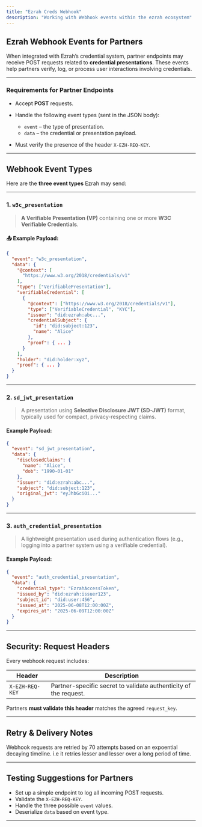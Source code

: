 ```yaml
---
title: "Ezrah Creds Webhook"
description: "Working with Webhook events within the ezrah ecosystem"
---
```



## Ezrah Webhook Events for Partners

When integrated with Ezrah’s credential system, partner endpoints may receive POST requests related to **credential presentations**. These events help partners verify, log, or process user interactions involving credentials.

---

### Requirements for Partner Endpoints

* Accept **POST** requests.
* Handle the following event types (sent in the JSON body):

  * `event` – the type of presentation.
  * `data` – the credential or presentation payload.
* Must verify the presence of the header `X-EZH-REQ-KEY`.

---

## Webhook Event Types

Here are the **three event types** Ezrah may send:

---

### 1. `w3c_presentation`

> **A Verifiable Presentation (VP)** containing one or more **W3C Verifiable Credentials**.

#### 📤 Example Payload:

```json
{
  "event": "w3c_presentation",
  "data": {
    "@context": [
      "https://www.w3.org/2018/credentials/v1"
    ],
    "type": ["VerifiablePresentation"],
    "verifiableCredential": [
      {
        "@context": ["https://www.w3.org/2018/credentials/v1"],
        "type": ["VerifiableCredential", "KYC"],
        "issuer": "did:ezrah:abc...",
        "credentialSubject": {
          "id": "did:subject:123",
          "name": "Alice"
        },
        "proof": { ... }
      }
    ],
    "holder": "did:holder:xyz",
    "proof": { ... }
  }
}
```

---

### 2. `sd_jwt_presentation`

> A presentation using **Selective Disclosure JWT (SD-JWT)** format, typically used for compact, privacy-respecting claims.

#### Example Payload:

```json
{
  "event": "sd_jwt_presentation",
  "data": {
    "disclosedClaims": {
      "name": "Alice",
      "dob": "1990-01-01"
    },
    "issuer": "did:ezrah:abc...",
    "subject": "did:subject:123",
    "original_jwt": "eyJhbGciOi..."
  }
}
```

---

### 3. `auth_credential_presentation`

> A lightweight presentation used during authentication flows (e.g., logging into a partner system using a verifiable credential).

#### Example Payload:

```json
{
  "event": "auth_credential_presentation",
  "data": {
    "credential_type": "EzrahAccessToken",
    "issued_by": "did:ezrah:issuer123",
    "subject_id": "did:user:456",
    "issued_at": "2025-06-08T12:00:00Z",
    "expires_at": "2025-06-09T12:00:00Z"
  }
}
```

---

## Security: Request Headers

Every webhook request includes:

| Header          | Description                                                      |
| --------------- | ---------------------------------------------------------------- |
| `X-EZH-REQ-KEY` | Partner-specific secret to validate authenticity of the request. |

Partners **must validate this header** matches the agreed `request_key`.

---

## Retry & Delivery Notes

Webhook requests are retried by 70 attempts based on an expoential decaying timeline. i.e it retries lesser and lesser over a long period of time.

---

## Testing Suggestions for Partners

* Set up a simple endpoint to log all incoming POST requests.
* Validate the `X-EZH-REQ-KEY`.
* Handle the three possible `event` values.
* Deserialize `data` based on event type.

---




